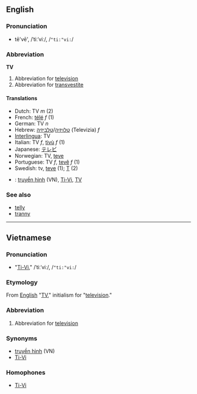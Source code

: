 ==English==
===Pronunciation===
*tē'vē', /ˈtiːˈviː/, /<tt>"ti:"vi:</tt>/

===Abbreviation===
'''TV'''

#Abbreviation for [[television]]
#Abbreviation for [[transvestite]]

====Translations====
*Dutch: TV ''m'' (2)
*French: [[télé]] ''f'' (1)
*German: TV ''n''
*Hebrew: [[טלויזיה]]/[[טלביזיה]] (Televizia) ''f''
*[[Interlingua]]: TV
*Italian: TV ''f'', [[tivù]] ''f'' (1)
*Japanese: [[テレビ]]
*Norwegian: TV, [[teve]]
*Portuguese: TV ''f'', [[tevê]] ''f'' (1)
*Swedish: tv, [[teve]] (1); [[T]] (2)
*{{vi}}: [[truyền hình]] (VN), [[Ti-Vi]], [[TV#Vietnamese|TV]]

===See also===
*[[telly]]
*[[tranny]]

----

==Vietnamese==

===Pronunciation===
*"[[Ti-Vi]]," /ˈtiːˈviː/, /<tt>"ti:"vi:</tt>/

===Etymology===
From [[English]] "[[TV#English|TV]]," initialism for "[[television]]."

===Abbreviation===
#Abbreviation for [[television]]

===Synonyms===
*[[truyền hình]] (VN)
*[[Ti-Vi]]

===Homophones===
*[[Ti-Vi]]
